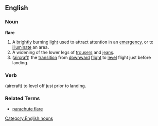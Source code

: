 ==English==
===Noun===
[[Category:English nouns]]
'''flare'''
# A [[brightly]] burning [[light]] used to attract attention in an [[emergency]], or to [[illuminate]] an area.
# A widening of the lower legs of [[trousers]] and [[jeans]].
# ([[aircraft]]) the [[transition]] from [[downward]] [[flight]] to [[level]] flight just before landing.
===Verb===
(aircraft) to level off just prior to landing.
===Related Terms===
*[[parachute flare]]